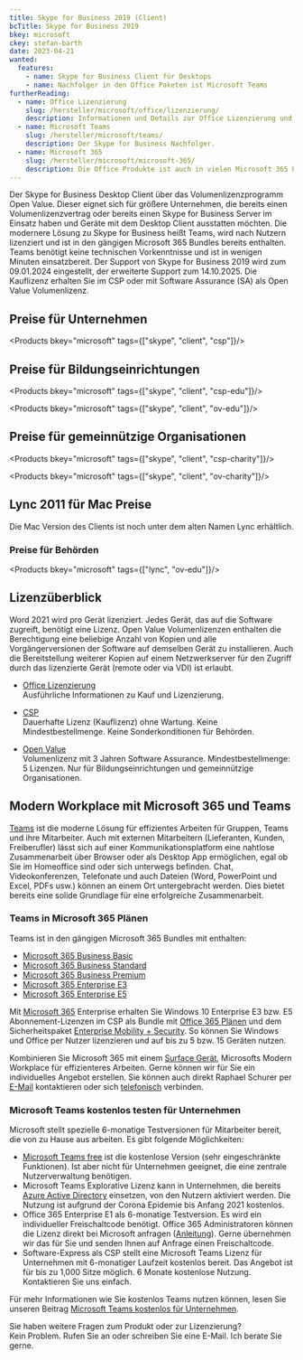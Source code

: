 ```yaml
---
title: Skype for Business 2019 (Client)
bcTitle: Skype for Business 2019
bkey: microsoft
ckey: stefan-barth
date: 2023-04-21
wanted:
  features:
    - name: Skype for Business Client für Desktops
    - name: Nachfolger in den Office Paketen ist Microsoft Teams
furtherReading:
  - name: Office Lizenzierung
    slug: /hersteller/microsoft/office/lizenzierung/
    description: Informationen und Details zur Office Lizenzierung und den Microsoft Lizenzprogrammen.
  - name: Microsoft Teams
    slug: /hersteller/microsoft/teams/
    description: Der Skype for Business Nachfolger.
  - name: Microsoft 365
    slug: /hersteller/microsoft/microsoft-365/
    description: Die Office Produkte ist auch in vielen Microsoft 365 Plänen als Cloud Abonnement verfügbar.
---
```




<Intro>

 Der Skype for Business Desktop Client über das Volumenlizenzprogramm Open Value. Dieser eignet sich für größere Unternehmen, die bereits einen Volumenlizenzvertrag oder bereits einen Skype for Business Server im Einsatz haben und Geräte mit dem Desktop Client ausstatten möchten.
 Die modernere Lösung zu Skype for Business heißt Teams, wird nach Nutzern lizenziert und ist in den gängigen Microsoft 365 Bundles bereits enthalten. Teams benötigt keine technischen Vorkenntnisse und ist in wenigen Minuten einsatzbereit. Der Support von Skype for Business 2019 wird zum 09.01.2024 eingestellt, der erweiterte Support zum 14.10.2025.
Die Kauflizenz erhalten Sie im CSP oder mit Software Assurance (SA) als Open Value Volumenlizenz.


</Intro>

<TOC />




## Preise für Unternehmen

<Products bkey="microsoft" tags={["skype", "client", "csp"]}/>


## Preise für Bildungseinrichtungen

<Products bkey="microsoft" tags={["skype", "client", "csp-edu"]}/>

<Products bkey="microsoft" tags={["skype", "client", "ov-edu"]}/>


## Preise für gemeinnützige Organisationen

<Products bkey="microsoft" tags={["skype", "client", "csp-charity"]}/>

<Products bkey="microsoft" tags={["skype", "client", "ov-charity"]}/>


## Lync 2011 für Mac Preise

 Die Mac Version des Clients ist noch unter dem alten Namen Lync erhältlich.

### Preise für Behörden

<Products bkey="microsoft" tags={["lync", "ov-edu"]}/>


## Lizenzüberblick

Word 2021 wird pro Gerät lizenziert. Jedes Gerät, das auf die Software zugreift, benötigt eine Lizenz.
Open Value Volumenlizenzen enthalten die Berechtigung eine beliebige Anzahl von Kopien und alle Vorgängerversionen der Software auf demselben Gerät zu installieren. Auch die Bereitstellung weiterer Kopien auf einem Netzwerkserver für den Zugriff durch das lizenzierte Gerät (remote oder via VDI) ist erlaubt.

<ArrowList>

- [Office Lizenzierung](/hersteller/microsoft/office/lizenzierung/)<br />
  Ausführliche Informationen zu Kauf und Lizenzierung.

- [CSP](/hersteller/microsoft/csp/)<br />
  Dauerhafte Lizenz (Kauflizenz) ohne Wartung. Keine Mindestbestellmenge. Keine Sonderkonditionen für Behörden.

- [Open Value](/hersteller/microsoft/open-value/)<br />
  Volumenlizenz mit 3 Jahren Software Assurance. Mindestbestellmenge: 5 Lizenzen. Nur für Bildungseinrichtungen und gemeinnützige Organisationen.

</ArrowList>



## Modern Workplace mit Microsoft 365 und Teams

 [Teams](/hersteller/microsoft/teams/) ist die moderne Lösung für effizientes Arbeiten für Gruppen, Teams und ihre Mitarbeiter. Auch mit externen Mitarbeitern (Lieferanten, Kunden, Freiberufler) lässt sich auf einer Kommunikationsplatform eine nahtlose Zusammenarbeit über Browser oder als Desktop App ermöglichen, egal ob Sie im Homeoffice sind oder sich unterwegs befinden. Chat, Videokonferenzen, Telefonate und auch Dateien (Word, PowerPoint und Excel, PDFs usw.) können an einem Ort untergebracht werden. Dies bietet bereits eine solide Grundlage für eine erfolgreiche Zusammenarbeit.


### Teams in Microsoft 365 Plänen

Teams ist in den gängigen Microsoft 365 Bundles mit enthalten:

<ArrowList>

 - [Microsoft 365 Business Basic](/hersteller/microsoft/microsoft-365/business-basic/)
 - [Microsoft 365 Business Standard](/hersteller/microsoft/microsoft-365/business-standard/)
 - [Microsoft 365 Business Premium](/hersteller/microsoft/microsoft-365/business-premium/)
 - [Microsoft 365 Enterprise E3](/hersteller/microsoft/microsoft-365/enterprise-e3/)
 - [Microsoft 365 Enterprise E5](/hersteller/microsoft/microsoft-365/enterprise-e5/)

</ArrowList>

 Mit [Microsoft 365](/hersteller/microsoft/microsoft-365/) Enterprise erhalten Sie Windows 10 Enterprise E3 bzw. E5 Abonnement-Lizenzen im CSP als Bundle mit [Office 365 Plänen](/hersteller/microsoft/office-365/) und dem Sicherheitspaket [Enterprise Mobility + Security](/hersteller/microsoft/enterprise-mobility-security/). So können Sie Windows und Office per Nutzer lizenzieren und auf bis zu 5 bzw. 15 Geräten nutzen.


<Info>

 Kombinieren Sie Microsoft 365 mit einem [Surface Gerät](https://surface-world.de/), Microsofts Modern Workplace für effizienteres Arbeiten. Gerne können wir für Sie ein individuelles Angebot erstellen. Sie können auch direkt Raphael Schurer per [E-Mail](mailto:raphael.schurer@surface-world.de/) kontaktieren oder sich [ telefonisch](tel:+49-7031-209688-1/) verbinden.


</Info>


### Microsoft Teams kostenlos testen für Unternehmen

Microsoft stellt spezielle 6-monatige Testversionen für Mitarbeiter bereit, die von zu Hause aus arbeiten. Es gibt folgende Möglichkeiten:

<ArrowList>

 - [Microsoft Teams free](https://www.microsoft.com/de-de/microsoft-teams/compare-microsoft-teams-options?market=de) ist die kostenlose Version (sehr eingeschränkte Funktionen). Ist aber nicht für Unternehmen geeignet, die eine zentrale Nutzerverwaltung benötigen.
 - Microsoft Teams Explorative Lizenz kann in Unternehmen, die bereits [Azure Active Directory](/hersteller/microsoft/azure/) einsetzen, von den Nutzern aktiviert werden. Die Nutzung ist aufgrund der Corona Epidemie bis Anfang 2021 kostenlos.
 - Office 365 Enterprise E1 als 6-monatige Testversion. Es wird ein individueller Freischaltcode benötigt. Office 365 Administratoren können die Lizenz direkt bei Microsoft anfragen ([Anleitung](https://learn.microsoft.com/de-de/microsoftteams/teams-exploratory)). Gerne übernehmen wir das für Sie und senden Ihnen auf Anfrage einen Freischaltcode.
 - Software-Express als CSP stellt eine Microsoft Teams Lizenz für Unternehmen mit 6-monatiger Laufzeit kostenlos bereit. Das Angebot ist für bis zu 1,000 Sitze möglich. 6 Monate kostenlose Nutzung. Kontaktieren Sie uns einfach.

</ArrowList>

Für mehr Informationen wie Sie kostenlos Teams nutzen können, lesen Sie unseren Beitrag [Microsoft Teams kostenlos für Unternehmen](/blog/microsoft-teams-fuer-unternehmen/).


<GetInTouch theme="light">

Sie haben weitere Fragen zum Produkt oder zur Lizenzierung?<br />
Kein Problem. Rufen Sie an oder schreiben Sie eine E-Mail. Ich berate Sie gerne.

</GetInTouch>
